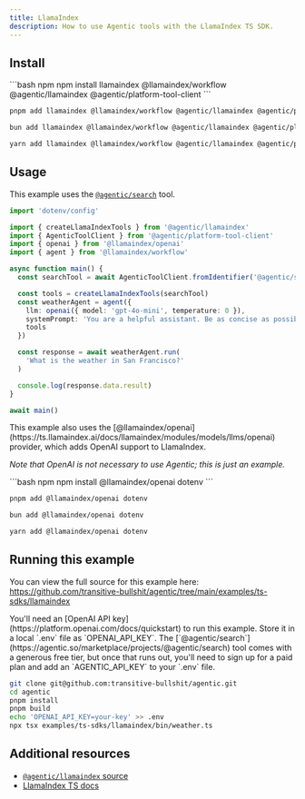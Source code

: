 ```yaml
---
title: LlamaIndex
description: How to use Agentic tools with the LlamaIndex TS SDK.
---
```


## Install

<CodeGroup>
```bash npm
npm install llamaindex @llamaindex/workflow @agentic/llamaindex @agentic/platform-tool-client
```

```bash pnpm
pnpm add llamaindex @llamaindex/workflow @agentic/llamaindex @agentic/platform-tool-client
```

```bash bun
bun add llamaindex @llamaindex/workflow @agentic/llamaindex @agentic/platform-tool-client
```

```bash yarn
yarn add llamaindex @llamaindex/workflow @agentic/llamaindex @agentic/platform-tool-client
```

</CodeGroup>

## Usage

This example uses the [`@agentic/search`](https://agentic.so/marketplace/projects/@agentic/search) tool.

```ts
import 'dotenv/config'

import { createLlamaIndexTools } from '@agentic/llamaindex'
import { AgenticToolClient } from '@agentic/platform-tool-client'
import { openai } from '@llamaindex/openai'
import { agent } from '@llamaindex/workflow'

async function main() {
  const searchTool = await AgenticToolClient.fromIdentifier('@agentic/search')

  const tools = createLlamaIndexTools(searchTool)
  const weatherAgent = agent({
    llm: openai({ model: 'gpt-4o-mini', temperature: 0 }),
    systemPrompt: 'You are a helpful assistant. Be as concise as possible.',
    tools
  })

  const response = await weatherAgent.run(
    'What is the weather in San Francisco?'
  )

  console.log(response.data.result)
}

await main()
```

<Expandable title="Additional dependencies">
This example also uses the [@llamaindex/openai](https://ts.llamaindex.ai/docs/llamaindex/modules/models/llms/openai) provider, which adds OpenAI support to LlamaIndex.

_Note that OpenAI is not necessary to use Agentic; this is just an example._

<CodeGroup>
```bash npm
npm install @llamaindex/openai dotenv
```

```bash pnpm
pnpm add @llamaindex/openai dotenv
```

```bash bun
bun add @llamaindex/openai dotenv
```

```bash yarn
yarn add @llamaindex/openai dotenv
```

</CodeGroup>
</Expandable>

## Running this example

You can view the full source for this example here: https://github.com/transitive-bullshit/agentic/tree/main/examples/ts-sdks/llamaindex

<Info>
  You'll need an [OpenAI API key](https://platform.openai.com/docs/quickstart)
  to run this example. Store it in a local `.env` file as `OPENAI_API_KEY`.
</Info>

<Info>
  The
  [`@agentic/search`](https://agentic.so/marketplace/projects/@agentic/search)
  tool comes with a generous free tier, but once that runs out, you'll need to
  sign up for a paid plan and add an `AGENTIC_API_KEY` to your `.env` file.
</Info>

```sh
git clone git@github.com:transitive-bullshit/agentic.git
cd agentic
pnpm install
pnpm build
echo 'OPENAI_API_KEY=your-key' >> .env
npx tsx examples/ts-sdks/llamaindex/bin/weather.ts
```

## Additional resources

- [`@agentic/llamaindex` source](https://github.com/transitive-bullshit/agentic/blob/main/stdlib/llamaindex/src/llamaindex.ts)
- [LlamaIndex TS docs](https://ts.llamaindex.ai)
